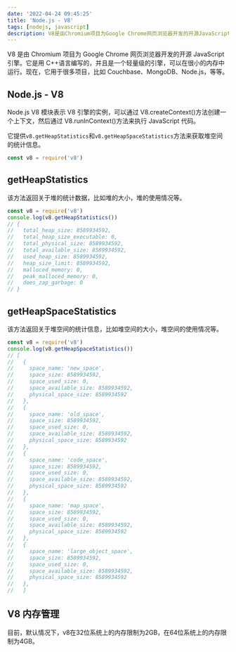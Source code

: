 ```yaml
---
date: '2022-04-24 09:45:25'
title: 'Node.js - V8'
tags: [nodejs, javascript]
description: V8是由Chromium项目为Google Chrome网页浏览器开发的开源JavaScript引擎
---
```


V8 是由 Chromium 项目为 Google Chrome 网页浏览器开发的开源 JavaScript 引擎。它是用 C++语言编写的，并且是一个轻量级的引擎，可以在很小的内存中运行。现在，它用于很多项目，比如 Couchbase、MongoDB、Node.js，等等。

## Node.js - V8

Node.js V8 模块表示 V8 引擎的实例，可以通过 V8.createContext()方法创建一个上下文，然后通过 V8.runInContext()方法来执行 JavaScript 代码。

它提供`v8.getHeapStatistics`和`v8.getHeapSpaceStatistics`方法来获取堆空间的统计信息。

```js
const v8 = require('v8')
```

## getHeapStatistics

该方法返回关于堆的统计数据，比如堆的大小，堆的使用情况等。

```js
const v8 = require('v8')
console.log(v8.getHeapStatistics())
// {
//   total_heap_size: 8589934592,
//   total_heap_size_executable: 0,
//   total_physical_size: 8589934592,
//   total_available_size: 8589934592,
//   used_heap_size: 8589934592,
//   heap_size_limit: 8589934592,
//   malloced_memory: 0,
//   peak_malloced_memory: 0,
//   does_zap_garbage: 0
// }
```

## getHeapSpaceStatistics

该方法返回关于堆空间的统计信息，比如堆空间的大小，堆空间的使用情况等。

```js
const v8 = require('v8')
console.log(v8.getHeapSpaceStatistics())
// [
//   {
//     space_name: 'new_space',
//     space_size: 8589934592,
//     space_used_size: 0,
//     space_available_size: 8589934592,
//     physical_space_size: 8589934592
//   },
//   {
//     space_name: 'old_space',
//     space_size: 8589934592,
//     space_used_size: 0,
//     space_available_size: 8589934592,
//     physical_space_size: 8589934592
//   },
//   {
//     space_name: 'code_space',
//     space_size: 8589934592,
//     space_used_size: 0,
//     space_available_size: 8589934592,
//     physical_space_size: 8589934592
//   },
//   {
//     space_name: 'map_space',
//     space_size: 8589934592,
//     space_used_size: 0,
//     space_available_size: 8589934592,
//     physical_space_size: 8589934592
//   },
//   {
//     space_name: 'large_object_space',
//     space_size: 8589934592,
//     space_used_size: 0,
//     space_available_size: 8589934592,
//     physical_space_size: 8589934592
//   },
//   ]
```

## V8 内存管理

目前，默认情况下，v8在32位系统上的内存限制为2GB，在64位系统上的内存限制为4GB。
